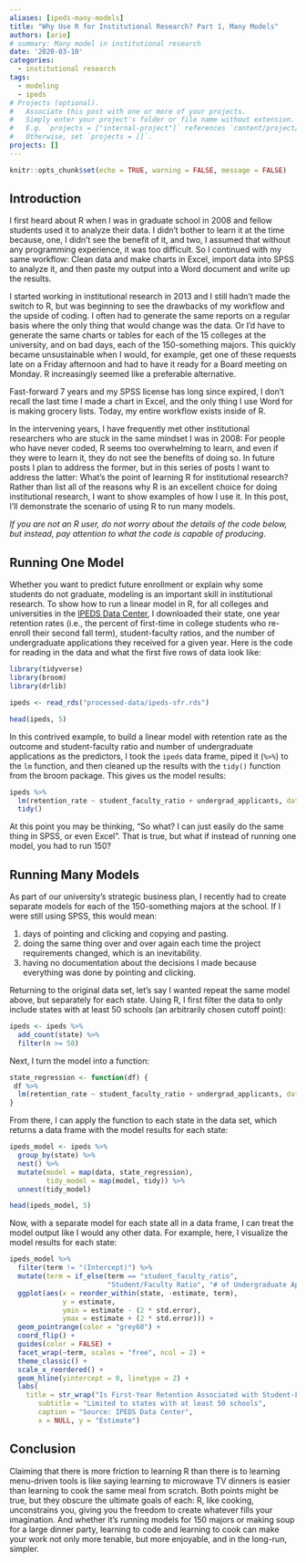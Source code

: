 ```yaml
---
aliases: [ipeds-many-models]
title: "Why Use R for Institutional Research? Part 1, Many Models"
authors: [arie]
# summary: Many model in institutional research
date: '2020-03-10'
categories:
  - institutional research
tags:
  - modeling
  - ipeds
# Projects (optional).
#   Associate this post with one or more of your projects.
#   Simply enter your project's folder or file name without extension.
#   E.g. `projects = ["internal-project"]` references `content/project/deep-learning/index.md`.
#   Otherwise, set `projects = []`.
projects: []
---
```


```r
knitr::opts_chunk$set(echo = TRUE, warning = FALSE, message = FALSE)
```


## Introduction

I first heard about R when I was in graduate school in 2008 and fellow students used it to analyze their data. I didn’t bother to learn it at the time because, one, I didn’t see the benefit of it, and two, I assumed that without any programming experience, it was too difficult. So I continued with my same workflow: Clean data and make charts in Excel, import data into SPSS to analyze it, and then paste my output into a Word document and write up the results.

I started working in institutional research in 2013 and I still hadn’t made the switch to R, but was beginning to see the drawbacks of my workflow and the upside of coding. I often had to generate the same reports on a regular basis where the only thing that would change was the data. Or I’d have to generate the same charts or tables for each of the 15 colleges at the university, and on bad days, each of the 150-something majors. This quickly became unsustainable when I would, for example, get one of these requests late on a Friday afternoon and had to have it ready for a Board meeting on Monday. R increasingly seemed like a preferable alternative.

Fast-forward 7 years and my SPSS license has long since expired, I don’t recall the last time I made a chart in Excel, and the only thing I use Word for is making grocery lists. Today, my entire workflow exists inside of R.

In the intervening years, I have frequently met other institutional researchers who are stuck in the same mindset I was in 2008: For people who have never coded, R seems too overwhelming to learn, and even if they were to learn it, they do not see the benefits of doing so. In future posts I plan to address the former, but in this series of posts I want to address the latter: What's the point of learning R for institutional research? Rather than list all of the reasons why R is an excellent choice for doing institutional research, I want to show examples of how I use it. In this post, I'll demonstrate the scenario of using R to run many models.

*If you are not an R user, do not worry about the details of the code below, but instead, pay attention to what the code is capable of producing*.

## Running One Model

Whether you want to predict future enrollment or explain why some students do not graduate, modeling is an important skill in institutional research. To show how to run a linear model in R, for all colleges and universities in the [IPEDS Data Center](https://nces.ed.gov/ipeds/use-the-data), I downloaded their state, one year retention rates (i.e., the percent of first-time in college students who re-enroll their second fall term), student-faculty ratios, and the number of undergraduate applications they received for a given year. Here is the code for reading in the data and what the first five rows of data look like:

```r
library(tidyverse)
library(broom)
library(drlib)

ipeds <- read_rds("processed-data/ipeds-sfr.rds")

head(ipeds, 5)
```

In this contrived example, to build a linear model with retention rate as the outcome and student-faculty ratio and number of undergraduate applications as the predictors, I took the `ipeds` data frame, piped it (`%>%`) to the `lm` function, and then cleaned up the results with the `tidy()` function from the broom package. This gives us the model results: 

```r
ipeds %>% 
  lm(retention_rate ~ student_faculty_ratio + undergrad_applicants, data = .) %>% 
  tidy()

```

At this point you may be thinking, "So what? I can just easily do the same thing in SPSS, or even Excel". That is true, but what if instead of running one model, you had to run 150?

## Running Many Models

As part of our university's strategic business plan, I recently had to create separate models for each of the 150-something majors at the school. If I were still using SPSS, this would mean:

1. days of pointing and clicking and copying and pasting.
2. doing the same thing over and over again each time the project requirements changed, which is an inevitability.
3. having no documentation about the decisions I made because everything was done by pointing and clicking.

Returning to the original data set, let's say I wanted repeat the same model above, but separately for each state. Using R, I first filter the data to only include states with at least 50 schools (an arbitrarily chosen cutoff point):

```r
ipeds <- ipeds %>% 
  add_count(state) %>% 
  filter(n >= 50)
```

Next, I turn the model into a function:

```r

state_regression <- function(df) {
 df %>% 
  lm(retention_rate ~ student_faculty_ratio + undergrad_applicants, data = .) 
}

```

From there, I can apply the function to each state in the data set, which returns a data frame with the model results for each state:

```r
ipeds_model <- ipeds %>% 
  group_by(state) %>% 
  nest() %>% 
  mutate(model = map(data, state_regression),
         tidy_model = map(model, tidy)) %>% 
  unnest(tidy_model) 

head(ipeds_model, 5)

```

Now, with a separate model for each state all in a data frame, I can treat the model output like I would any other data. For example, here, I visualize the model results for each state:

```r
ipeds_model %>% 
  filter(term != "(Intercept)") %>% 
  mutate(term = if_else(term == "student_faculty_ratio",
                        "Student/Faculty Ratio", "# of Undergraduate Applications")) %>% 
  ggplot(aes(x = reorder_within(state, -estimate, term),
             y = estimate,
             ymin = estimate - (2 * std.error),
             ymax = estimate + (2 * std.error))) +
  geom_pointrange(color = "grey60") +
  coord_flip() +
  guides(color = FALSE) +
  facet_wrap(~term, scales = "free", ncol = 2) +
  theme_classic() +
  scale_x_reordered() +
  geom_hline(yintercept = 0, linetype = 2) +
  labs(
    title = str_wrap("Is First-Year Retention Associated with Student-Faulty Ratio and/or Undergraduate Applications?", 75),
       subtitle = "Limited to states with at least 50 schools",
       caption = "Source: IPEDS Data Center",
       x = NULL, y = "Estimate")
```

## Conclusion

Claiming that there is more friction to learning R than there is to learning menu-driven tools is like saying learning to microwave TV dinners is easier than learning to cook the same meal from scratch. Both points might be true, but they obscure the ultimate goals of each: R, like cooking, unconstrains you, giving you the freedom to create whatever fills your imagination. And whether it's running models for 150 majors or making soup for a large dinner party, learning to code and learning to cook can make your work not only more tenable, but more enjoyable, and in the long-run, simpler.





